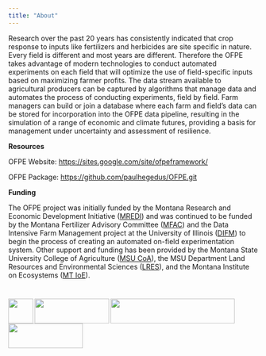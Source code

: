 ```yaml
---
title: "About"
---
```

Research over the past 20 years has consistently indicated that crop response to inputs like fertilizers and herbicides are site specific in nature. Every field is different and most years are different. Therefore the OFPE takes advantage of modern technologies to conduct automated experiments on each field that will optimize the use of field-specific inputs based on maximizing farmer profits. The data stream available to agricultural producers can be captured by algorithms that manage data and automates the process of conducting experiments, field by field. Farm managers can build or join a database where each farm and field's data can be stored for incorporation into the OFPE data pipeline, resulting in the simulation of a range of economic and climate futures, providing a basis for management under uncertainty and assessment of resilience. 

**Resources**

OFPE Website: <https://sites.google.com/site/ofpeframework/>

OFPE Package: <https://github.com/paulhegedus/OFPE.git>

**Funding**

The OFPE project was initially funded by the Montana Research and Economic Development Initiative ([MREDI](https://mus.edu/research/research_initiative.html)) and was continued to be funded by the Montana Fertilizer Advisory Committee ([MFAC](https://agriculture.montana.edu/mfac/index.html)) and the Data Intensive Farm Management project at the University of Illinois ([DIFM](https://publish.illinois.edu/data-intensive-farm-managment/)) to begin the process of creating an automated on-field experimentation system. Other support and funding has been provided by the Montana State University College of Agriculture ([MSU CoA](https://agriculture.montana.edu)), the MSU Department Land Resources and Environmental Sciences ([LRES](https://landresources.montana.edu)), and the Montana Institute on Ecosystems ([MT IoE](https://montanaioe.org)).

# <img src="images/msu_coa_logo.png" align="left" width="50" height = "50" /> <img src="images/MTIOE_logo.png" align="left" width="150" height = "50" /> <img src="images/MREDI_logo.png" align="left" width="250" height = "50" />  <img src="images/DIFM_logo.png" align="left" width="150" height = "50" />  

